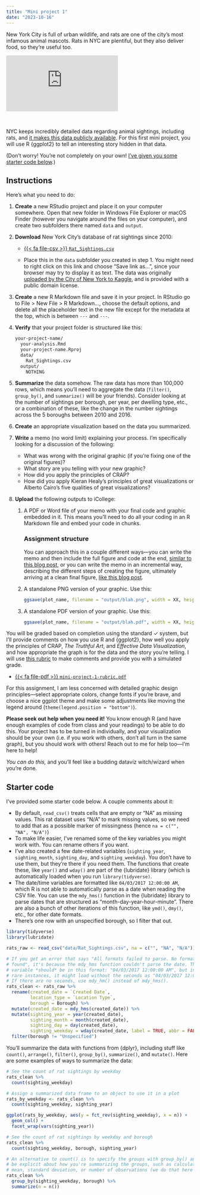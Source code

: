 ```yaml
---
title: "Mini project 1"
date: "2023-10-16"
---
```


New York City is full of urban wildlife, and rats are one of the city's most infamous animal mascots. Rats in NYC are plentiful, but they also deliver food, so they're useful too.

<div class="ratio ratio-16x9">
<iframe src="https://www.youtube.com/embed/PeJUqcbool4" allow="accelerometer; autoplay; encrypted-media; gyroscope; picture-in-picture" allowfullscreen="" frameborder="0"></iframe>
</div>

\ 

NYC keeps incredibly detailed data regarding animal sightings, including rats, and [it makes this data publicly available](https://www.kaggle.com/new-york-city/nyc-rat-sightings/data). For this first mini project, you will use R {ggplot2} to tell an interesting story hidden in that data. 

(Don't worry! You're not completely on your own! [I've given you some starter code below](#starter-code).)

## Instructions

Here's what you need to do:

1. **Create** a new RStudio project and place it on your computer somewhere. Open that new folder in Windows File Explorer or macOS Finder (however you navigate around the files on your computer), and create two subfolders there named `data` and `output`.

2. **Download** New York City's database of rat sightings since 2010:

   - <a href="https://raw.githubusercontent.com/andrewheiss/datavizf18.classes.andrewheiss.com/master/static/data/Rat_Sightings.csv" target="_blank" download>{{< fa file-csv >}} `Rat_Sightings.csv`</a> 

   - Place this in the `data` subfolder you created in step 1. You might need to right click on this link and choose "Save link as…", since your browser may try to display it as text. The data was originally [uploaded by the City of New York to Kaggle](https://www.kaggle.com/new-york-city/nyc-rat-sightings/data), and is provided with a public domain license.

3. **Create** a new R Markdown file and save it in your project. In RStudio go to File > New File > R Markdown…, choose the default options, and delete all the placeholder text in the new file except for the metadata at the top, which is between `---` and `---`. 

4. **Verify** that your project folder is structured like this:

   ```default
   your-project-name/
     your-analysis.Rmd
     your-project-name.Rproj
     data/
       Rat_Sightings.csv
     output/
       NOTHING
   ```

5. **Summarize** the data somehow. The raw data has more than 100,000 rows, which means you'll need to aggregate the data (`filter()`, `group_by()`, and `summarize()` will be your friends). Consider looking at the number of sightings per borough, per year, per dwelling type, etc., or a combination of these, like the change in the number sightings across the 5 boroughs between 2010 and 2016. 

6. **Create** an appropriate visualization based on the data you summarized.

7. **Write** a memo (no word limit) explaining your process. I'm specifically looking for a discussion of the following:

   - What was wrong with the original graphic (if you're fixing one of the original figures)?
   - What story are you telling with your new graphic?
   - How did you apply the principles of CRAP?
   - How did you apply Kieran Healy's principles of great visualizations or Alberto Cairo's five qualities of great visualizations?

8. **Upload** the following outputs to iCollege:

   1. A PDF or Word file of your memo with your final code and graphic embedded in it. This means you'll need to do all your coding in an R Markdown file and embed your code in chunks.
   
      ::: {.callout-note}
      ### Assignment structure

      You can approach this in a couple different ways—you can write the memo and then include the full figure and code at the end, [similar to this blog post](https://rud.is/b/2017/09/18/mapping-fall-foliage-with-sf/), or you can write the memo in an incremental way, describing the different steps of creating the figure, ultimately arriving at a clean final figure, [like this blog post](https://fivethirtyeightdata.github.io/fivethirtyeightdata/articles/bechdel.html).
      :::
   
   2. A standalone PNG version of your graphic. Use this:
   
      ```r
      ggsave(plot_name, filename = "output/blah.png", width = XX, height = XX)
      ```
   
   3. A standalone PDF version of your graphic. Use this:
   
      ```r
      ggsave(plot_name, filename = "output/blah.pdf", width = XX, height = XX)
      ```

You will be graded based on completion using the standard ✓ system, but I'll provide comments on how you use R and {ggplot2}, how well you apply the principles of CRAP, *The Truthful Art*, and *Effective Data Visualization*, and how appropriate the graph is for the data and the story you're telling. I will use [this rubric](/files/projects/mini-project-1-rubric.pdf) to make comments and provide you with a simulated grade.

- [{{< fa file-pdf >}} `mini-project-1-rubric.pdf`](/files/projects/mini-project-1-rubric.pdf)

For this assignment, I am less concerned with detailed graphic design principles—select appropriate colors, change fonts if you're brave, and choose a nice ggplot theme and make some adjustments like moving the legend around (`theme(legend.position = "bottom")`).

**Please seek out help when you need it!** You know enough R (and have enough examples of code from class and your readings) to be able to do this. Your project has to be turned in individually, and your visualization should be your own (i.e. if you work with others, don't all turn in the same graph), but you should work with others! Reach out to me for help too—I'm here to help!

*You can do this,* and you'll feel like a budding dataviz witch/wizard when you're done.


## Starter code

I've provided some starter code below. A couple comments about it:

- By default, `read_csv()` treats cells that are empty or "NA" as missing values. This rat dataset uses "N/A" to mark missing values, so we need to add that as a possible marker of missingness (hence `na = c("", "NA", "N/A")`)
- To make life easier, I've renamed some of the key variables you might work with. You can rename others if you want.
- I've also created a few date-related variables (`sighting_year`, `sighting_month`, `sighting_day`, and `sighting_weekday`). You don't have to use them, but they're there if you need them. The functions that create these, like `year()` and `wday()` are part of the {lubridate} library (which is automatically loaded when you run `library(tidyverse)`.
- The date/time variables are formatted like `04/03/2017 12:00:00 AM`, which R is not able to automatically parse as a date when reading the CSV file. You can use the `mdy_hms()` function in the {lubridate} library to parse dates that are structured as "month-day-year-hour-minute". There are also a bunch of other iterations of this function, like `ymd()`, `dmy()`, etc., for other date formats.
- There's one row with an unspecified borough, so I filter that out.

```r
library(tidyverse)
library(lubridate)

rats_raw <- read_csv("data/Rat_Sightings.csv", na = c("", "NA", "N/A"))

# If you get an error that says "All formats failed to parse. No formats
# found", it's because the mdy_hms function couldn't parse the date. The date
# variable *should* be in this format: "04/03/2017 12:00:00 AM", but in some
# rare instances, it might load without the seconds as "04/03/2017 12:00 AM".
# If there are no seconds, use mdy_hm() instead of mdy_hms().
rats_clean <- rats_raw %>%
  rename(created_date = `Created Date`,
         location_type = `Location Type`,
         borough = Borough) %>%
  mutate(created_date = mdy_hms(created_date)) %>%
  mutate(sighting_year = year(created_date),
         sighting_month = month(created_date),
         sighting_day = day(created_date),
         sighting_weekday = wday(created_date, label = TRUE, abbr = FALSE)) %>%
  filter(borough != "Unspecified")
```

You'll summarize the data with functions from {dplyr}, including stuff like `count()`, `arrange()`, `filter()`, `group_by()`, `summarize()`, and `mutate()`. Here are some examples of ways to summarize the data:

```r
# See the count of rat sightings by weekday
rats_clean %>%
  count(sighting_weekday)

# Assign a summarized data frame to an object to use it in a plot
rats_by_weekday <- rats_clean %>%
  count(sighting_weekday, sighting_year)

ggplot(rats_by_weekday, aes(y = fct_rev(sighting_weekday), x = n)) + 
  geom_col() +
  facet_wrap(vars(sighting_year))

# See the count of rat sightings by weekday and borough
rats_clean %>%
  count(sighting_weekday, borough, sighting_year)

# An alternative to count() is to specify the groups with group_by() and then
# be explicit about how you're summarizing the groups, such as calculating the
# mean, standard deviation, or number of observations (we do that here with `n()`).
rats_clean %>%
  group_by(sighting_weekday, borough) %>%
  summarize(n = n())
```
